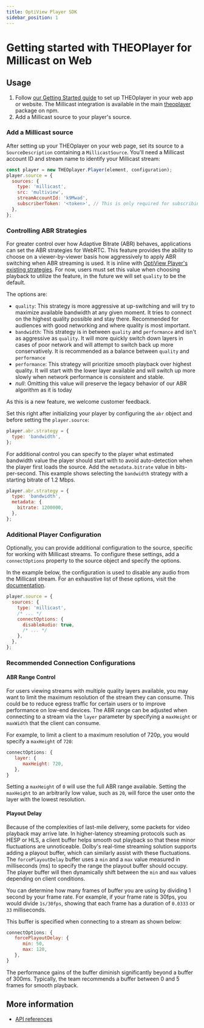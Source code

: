 ```yaml
---
title: OptiView Player SDK
sidebar_position: 1
---
```


# Getting started with THEOPlayer for Millicast on Web

## Usage

1. Follow [our Getting Started guide](pathname:///theoplayer/getting-started/sdks/web/getting-started/) to set up THEOplayer in your web app or website.
   The Millicast integration is available in the main [theoplayer](https://www.npmjs.com/package/theoplayer) package on npm.
2. Add a Millicast source to your player's source.

### Add a Millicast source

After setting up your THEOplayer on your web page, set its source to a `SourceDescription` containing a `MillicastSource`.
You'll need a Millicast account ID and stream name to identify your Millicast stream:

```javascript
const player = new THEOplayer.Player(element, configuration);
player.source = {
  sources: {
    type: 'millicast',
    src: 'multiview',
    streamAccountId: 'k9Mwad',
    subscriberToken: '<token>', // This is only required for subscribing to secure streams and should be omitted otherwise.
  },
};
```

### Controlling ABR Strategies

For greater control over how Adaptive Bitrate (ABR) behaves, applications can set the ABR strategies for WebRTC. This feature provides the ability to choose on a viewer-by-viewer basis how aggressively to apply ABR switching when ABR streaming is used. It is inline with [OptiView Player's existing strategies](https://docs.optiview.dolby.com/theoplayer/v9/api-reference/web/interfaces/ABRStrategyConfiguration.html). For now, users must set this value when choosing playback to utilize the feature, in the future we will set `quality` to be the default.

The options are:

- `quality`: This strategy is more aggressive at up-switching and will try to maximize available bandwidth at any given moment. It tries to connect on the highest quality possible and stay there. Recommended for audiences with good networking and where quality is most important.
- `bandwidth`: This strategy is in between `quality` and `performance` and isn't as aggressive as `quality`. It will more quickly switch down layers in cases of poor network and will attempt to switch back up more conservatively. It is recommended as a balance between `quality` and `performance`
- `performance`: This strategy will prioritize smooth playback over highest quality. It will start with the lower layer available and will switch up more slowly when network performance is consistent and stable.
- _null_: Omitting this value will preserve the legacy behavior of our ABR algorithm as it is today

As this is a new feature, we welcome customer feedback.

Set this right after initializing your player by configuring the `abr` object and before setting the `player.source`:

```javascript
player.abr.strategy = {
  type: 'bandwidth',
};
```

For additional control you can specify to the player what estimated bandwidth value the player should start with to avoid auto-detection when the player first loads the source. Add the `metadata.bitrate` value in bits-per-second. This example shows selecting the `bandwidth` strategy with a starting bitrate of 1.2 Mbps.

```javascript
player.abr.strategy = {
  type: 'bandwidth',
  metadata: {
    bitrate: 1200000,
  },
};
```

### Additional Player Configuration

Optionally, you can provide additional configuration to the source, specific for working with Millicast streams. To
configure these settings, add a `connectOptions` property to the source object and specify the options.

In the example below, the configuration is used to disable any audio from the Millicast stream.
For an exhaustive list of these options, visit the
[documentation](https://millicast.github.io/millicast-sdk/View.html#connect).

```javascript
player.source = {
  sources: {
    type: 'millicast',
    /* ... */
    connectOptions: {
      disableAudio: true,
      /* ... */
    },
  },
};
```

### Recommended Connection Configurations

#### ABR Range Control

For users viewing streams with multiple quality layers available, you may want to limit the maximum resolution of the stream they can consume. This could be to reduce egress traffic for certain users or to improve performance on low-end devices. The ABR range can be adjusted when connecting to a stream via the `layer` parameter by specifying a `maxHeight` or `maxWidth` that the client can consume.

For example, to limit a client to a maximum resolution of 720p, you would specify a `maxHeight` of `720`:

```javascript
connectOptions: {
   layer: {
      maxHeight: 720,
   },
}
```

Setting a `maxHeight` of `0` will use the full ABR range available. Setting the `maxHeight` to an arbitrarily low value, such as `20`, will force the user onto the layer with the lowest resolution.

#### Playout Delay

Because of the complexities of last-mile delivery, some packets for video playback may arrive late. In higher-latency streaming protocols such as HESP or HLS, a client buffer helps smooth out playback so that these minor fluctuations are unnoticeable. Dolby's real-time streaming solution supports adding a playout buffer, which can similarly assist with these fluctuations. The `forcePlayoutDelay` buffer uses a `min` and a `max` value measured in milliseconds (ms) to specify the range the playout buffer should occupy. The player buffer will then dynamically shift between the `min` and `max` values depending on client conditions.

You can determine how many frames of buffer you are using by dividing 1 second by your frame rate. For example, if your frame rate is 30fps, you would divide `1s/30fps`, showing that each frame has a duration of `0.0333` or `33` milliseconds.

This buffer is specified when connecting to a stream as shown below:

```javascript
connectOptions: {
   forcePlayoutDelay: {
      min: 50,
      max: 120,
   },
}
```

The performance gains of the buffer diminish significantly beyond a buffer of 300ms. Typically, the team recommends a buffer between 0 and 5 frames for smooth playback.

## More information

- [API references](pathname:///theoplayer/v9/api-reference/web/interfaces/MillicastSource.html)
